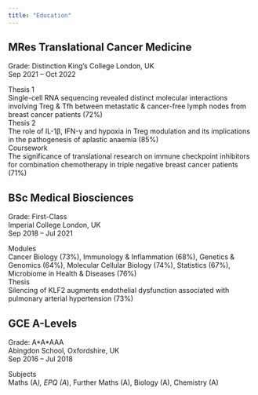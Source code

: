 ```yaml
---
title: "Education"
---
```


## MRes Translational Cancer Medicine
Grade: Distinction
King’s College London, UK  
Sep 2021 – Oct 2022  
  

Thesis 1  
Single-cell RNA sequencing revealed distinct molecular interactions involving Treg & Tfh between metastatic & cancer-free lymph nodes from breast cancer patients (72%)  
Thesis 2  
The role of IL-1β, IFN-γ and hypoxia in Treg modulation and its implications in the pathogenesis of aplastic anaemia (85%)  
Coursework  
The significance of translational research on immune checkpoint inhibitors for combination chemotherapy in triple negative breast cancer patients (71%)  
  
## BSc Medical Biosciences  
Grade: First-Class  
Imperial College London, UK  
Sep 2018 – Jul 2021  
  
Modules  
Cancer Biology (73%), Immunology & Inflammation (68%), Genetics & Genomics (64%), Molecular Cellular Biology (74%), Statistics (67%), Microbiome in Health & Diseases (76%)  
Thesis  
Silencing of KLF2 augments endothelial dysfunction associated with pulmonary arterial hypertension (73%)  
  
## GCE A-Levels  
Grade: A\*A\*AAA  
Abingdon School, Oxfordshire, UK  
Sep 2016 – Jul 2018  
  
Subjects  
Maths (A*), EPQ (A*), Further Maths (A), Biology (A), Chemistry (A)  
